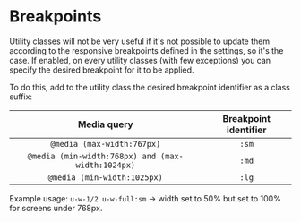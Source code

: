 <Meta title="Utilities/Breakpoints" />

# Breakpoints

Utility classes will not be very useful if it's not possible to update them according to the responsive breakpoints defined in the settings, so it's the case. If enabled, on every utility classes (with few exceptions) you can specify the desired breakpoint for it to be applied.

To do this, add to the utility class the desired breakpoint identifier as a class suffix:

|                    Media query                    | Breakpoint identifier |
| :-----------------------------------------------: | :-------------------: |
|            `@media (max-width:767px)`             |         `:sm`         |
| `@media (min-width:768px) and (max-width:1024px)` |         `:md`         |
|            `@media (min-width:1025px)`            |         `:lg`         |

Example usage: `u-w-1/2 u-w-full:sm` -> width set to 50% but set to 100% for screens under 768px.
